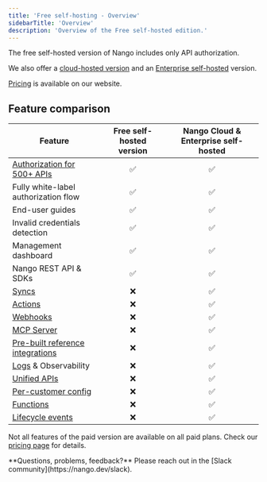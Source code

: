```yaml
---
title: 'Free self-hosting - Overview'
sidebarTitle: 'Overview'
description: 'Overview of the Free self-hosted edition.'
---
```


The free self-hosted version of Nango includes only API authorization.

We also offer a [cloud-hosted version](https://app.nango.dev) and an [Enterprise self-hosted](/guides/self-hosting/enterprise-self-hosting) version.

[Pricing](https://www.nango.dev/pricing) is available on our website.

## Feature comparison

| **Feature**                                                                                   | Free self-hosted version | Nango Cloud & Enterprise self-hosted |
|----------------------------------------------------------------------------------------------|:-------------------------:|:------------------------------------:|
| [Authorization for 500+ APIs](/guides/use-cases/api-auth)                                    |           ✅              |                 ✅                   |
| Fully white-label authorization flow                                                         |           ✅              |                 ✅                   |
| End-user guides                                                                              |           ✅              |                 ✅                   |
| Invalid credentials detection                                                                |           ✅              |                 ✅                   |
| Management dashboard                                                                         |           ✅              |                 ✅                   |
| Nango REST API & SDKs                                                                        |           ✅              |                 ✅                   |
| [Syncs](/guides/use-cases/syncs)                                                             |           ❌              |                 ✅                   |
| [Actions](/guides/use-cases/actions)                                                         |           ❌              |                 ✅                   |
| [Webhooks](/guides/use-cases/webhooks)                                                       |           ❌              |                 ✅                   |
| [MCP Server](/guides/use-cases/mcp-server)                                                   |           ❌              |                 ✅                   |
| [Pre-built reference integrations](https://www.nango.dev/templates)                          |           ❌              |                 ✅                   |
| [Logs](/guides/platform/logs) & Observability                                                |           ❌              |                 ✅                   |
| [Unified APIs](/guides/platform/unified-apis)                                                |           ❌              |                 ✅                   |
| [Per-customer config](/guides/platform/customer-configuration)                               |           ❌              |                 ✅                   |
| [Functions](/guides/platform/functions)                                                      |           ❌              |                 ✅                   |
| [Lifecycle events](/guides/platform/lifecycle-events)                                        |           ❌              |                 ✅                   |

Not all features of the paid version are available on all paid plans. Check our [pricing page](https://www.nango.dev/pricing) for details.

<Tip>
  **Questions, problems, feedback?** Please reach out in the [Slack community](https://nango.dev/slack).
</Tip>
